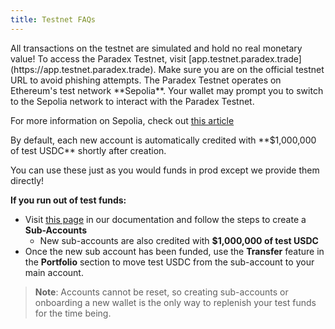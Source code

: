 ```yaml
---
title: Testnet FAQs
---
```


<Warning>
All transactions on the testnet are simulated and hold no real monetary value!
</Warning>

<Accordion title="How do I access the Paradex Testnet?">
To access the Paradex Testnet, visit [app.testnet.paradex.trade](https://app.testnet.paradex.trade). 
Make sure you are on the official testnet URL to avoid phishing attempts.
</Accordion>

<Accordion title="Why is my wallet asking me about a Sepolia network?">
The Paradex Testnet operates on Ethereum's test network **Sepolia**.
Your wallet may prompt you to switch to the Sepolia network to interact with the Paradex Testnet. 

For more information on Sepolia, check out [this article](https://getblock.medium.com/what-is-sepolia-a-beginners-guide-to-ethereum-test-networks-866663a26698)
</Accordion>

<Accordion title="How do I manage my funds on testnet?">
By default, each new account is automatically credited with **$1,000,000 of test USDC** shortly after creation.

You can use these just as you would funds in prod except we provide them directly!

**If you run out of test funds:**
- Visit [this page](https://docs.paradex.trade/documentation/accounts/sub-accounts) in our documentation and follow the steps to create a **Sub-Accounts**
   - New sub-accounts are also credited with **$1,000,000 of test USDC** 
- Once the new sub account has been funded, use the **Transfer** feature in the **Portfolio** section to move test USDC from the sub-account to your main account.

> **Note**: Accounts cannot be reset, so creating sub-accounts or onboarding a new wallet is the only way to replenish your test funds for the time being.
</Accordion>
